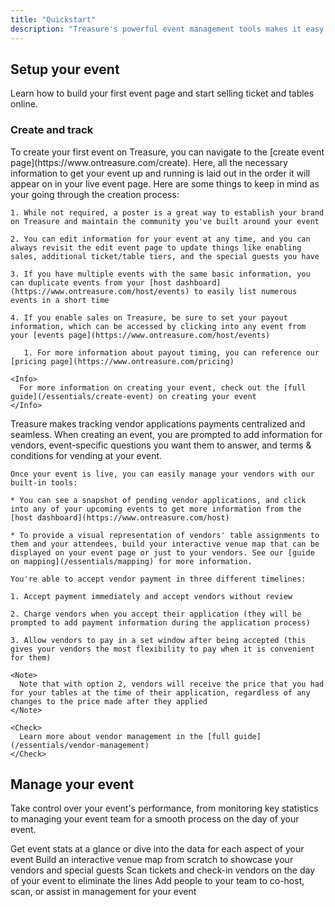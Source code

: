 ```yaml
---
title: "Quickstart"
description: "Treasure's powerful event management tools makes it easy for you to quickly launch and promote your events. We provide a platform to manage all your vendors, build interactive maps to showcase them, and drive more ticket sales. "
---
```


## Setup your event

Learn how to build your first event page and start selling ticket and tables online.

### Create and track

<AccordionGroup>
  <Accordion title="Create your event" icon="image">
    To create your first event on Treasure, you can navigate to the [create event page](https://www.ontreasure.com/create). Here, all the necessary information to get your event up and running is laid out in the order it will appear on in your live event page. Here are some things to keep in mind as your going through the creation process:&#x20;

    1. While not required, a poster is a great way to establish your brand on Treasure and maintain the community you've built around your event

    2. You can edit information for your event at any time, and you can always revisit the edit event page to update things like enabling sales, additional ticket/table tiers, and the special guests you have

    3. If you have multiple events with the same basic information, you can duplicate events from your [host dashboard](https://www.ontreasure.com/host/events) to easily list numerous events in a short time

    4. If you enable sales on Treasure, be sure to set your payout information, which can be accessed by clicking into any event from your [events page](https://www.ontreasure.com/host/events)

       1. For more information about payout timing, you can reference our [pricing page](https://www.ontreasure.com/pricing)

    <Info>
      For more information on creating your event, check out the [full guide](/essentials/create-event) on creating your event
    </Info>
  </Accordion>

  <Accordion title="Track vendor applications" icon="store">
    Treasure makes tracking vendor applications payments centralized and seamless. When creating an event, you are prompted to add information for vendors, event-specific questions you want them to answer, and terms & conditions for vending at your event.&#x20;

    Once your event is live, you can easily manage your vendors with our built-in tools:

    * You can see a snapshot of pending vendor applications, and click into any of your upcoming events to get more information from the [host dashboard](https://www.ontreasure.com/host)

    * To provide a visual representation of vendors' table assignments to them and your attendees, build your interactive venue map that can be displayed on your event page or just to your vendors. See our [guide on mapping](/essentials/mapping) for more information.

    You're able to accept vendor payment in three different timelines:

    1. Accept payment immediately and accept vendors without review

    2. Charge vendors when you accept their application (they will be prompted to add payment information during the application process)

    3. Allow vendors to pay in a set window after being accepted (this gives your vendors the most flexibility to pay when it is convenient for them)

    <Note>
      Note that with option 2, vendors will receive the price that you had for your tables at the time of their application, regardless of any changes to the price made after they applied
    </Note>

    <Check>
      Learn more about vendor management in the [full guide](/essentials/vendor-management)
    </Check>
  </Accordion>
</AccordionGroup>

## Manage your event

Take control over your event's performance, from monitoring key statistics to managing your event team for a smooth process on the day of your event.

<CardGroup>
  <Card title="Monitor Event Analytics" icon="chart-column" href="/essentials/event-analytics">
    Get event stats at a glance or dive into the data for each aspect of your event
  </Card>

  <Card title="Build A Venue Map" icon="map" href="/essentials/mapping">
    Build an interactive venue map from scratch to showcase your vendors and special guests
  </Card>

  <Card title="Mobile App Check-In" icon="mobile" href="/essentials/mobile-app">
    Scan tickets and check-in vendors on the day of your event to eliminate the lines
  </Card>

  <Card title="Manage Your Team" icon="user-group" href="/essentials/manage-team">
    Add people to your team to co-host, scan, or assist in management for your event
  </Card>
</CardGroup>